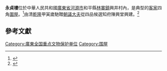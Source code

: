 {{文物保護單位
| 級別 = 省級
| 名稱 = 永貞樓
| 分類 = 古建築
| 時代 = 清
| 所在 = [[廣東省|廣東省]][[河源市|河源市]][[和平縣|和平縣]]
}}
'''永貞樓'''位於中華人民共和國[[廣東省|廣東省]][[河源市|河源市]]和平縣[[林寨鎮|林寨鎮]]興井村內，是典型的[[客家|客家]]四角[[圍屋|圍屋]]。<ref>{{cite web |url=https://xw.qq.com/amphtml/20200420A0TKV700 |title=林寨古村永貞樓馬道看日出|publisher= 騰迅網 |date=2020-04-20 }}</ref>由清[[乾隆|乾隆]]甲寅歲馳贈[[朝議大夫|朝議大夫]]從四品候選知府陳興堂興建。<ref>{{cite web |url=http://www.bh2255.com/picture/linzhaigucun-117290/ |title=河源林寨古村旅遊攻略 之 永貞樓|publisher= bh2255旅遊大全 }}</ref>

==參考文獻==
{{reflist}}

{{DEFAULTSORT:man}}
[[Category:廣東全国重点文物保护单位|Category:廣東全国重点文物保护单位]]
[[Category:围屋|Category:围屋]]